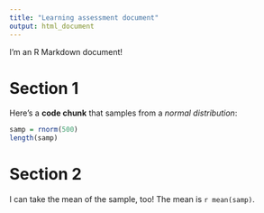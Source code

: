 ```yaml
---
title: "Learning assessment document"
output: html_document
---
```


I'm an R Markdown document! 

# Section 1

Here's a **code chunk** that samples from 
a _normal distribution_:

```r
samp = rnorm(500)
length(samp)
```

# Section 2

I can take the mean of the sample, too!
The mean is `r mean(samp)`.